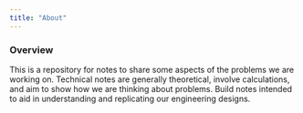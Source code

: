 ```yaml
---
title: "About"
---
```


### Overview

This is a repository for notes to share some aspects of the problems we are working on. Technical notes are generally theoretical, involve calculations, and aim to show how we are thinking about problems. Build notes intended to aid in understanding and replicating our engineering designs.